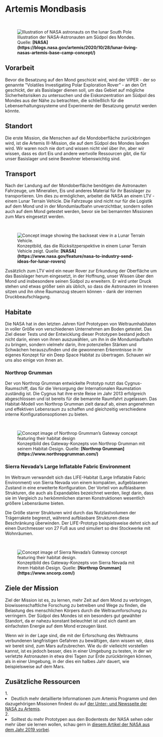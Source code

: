 
# Artemis Mondbasis

<br/>
<figure>
<Image src={require(".//../../../resources/images/lunarbasecamp.png")} alt="Illustration of NASA astronauts on the lunar South Pole" />
<figcaption style={{ color: "rgb(156, 156, 156)", fontSize: "14px", marginTop: "2px" }}>Illustration der NASA-Astronauten am Südpol des Mondes. Quelle: <strong>[NASA](https://blogs.nasa.gov/artemis/2020/10/28/lunar-living-nasas-artemis-base-camp-concept/)</strong></figcaption>
</figure>

## Vorarbeit
Bevor die Besatzung auf den Mond geschickt wird, wird der VIPER - der so genannte "Volatiles Investigating Polar Exploration Rover" - an den Ort geschickt, der als Basislager dienen soll, um das Gebiet auf mögliche Sicherheitsrisiken zu untersuchen und die Eiskonzentration am Südpol des Mondes aus der Nähe zu betrachten, die schließlich für die Lebenserhaltungssysteme und Experimente der Besatzung genutzt werden könnte.

## Standort
Die erste Mission, die Menschen auf die Mondoberfläche zurückbringen wird, ist die Artemis III-Mission, die auf dem Südpol des Mondes landen wird. Wir waren noch nie dort und wissen nicht viel über ihn, aber wir wissen, dass es dort Eis und andere wertvolle Ressourcen gibt, die für unser Basislager und seine Bewohner lebenswichtig sind.

## Transport
Nach der Landung auf der Mondoberfläche benötigen die Astronauten Fahrzeuge, um Mineralien, Eis und anderes Material für ihr Basislager zu transportieren. Um dies zu ermöglichen, arbeitet die NASA an einem LTV - einem Lunar Terrain Vehicle. Die Fahrzeuge sind nicht nur für die Logistik auf dem Mond und in der Mondumlaufbahn unverzichtbar, sondern sollen auch auf dem Mond getestet werden, bevor sie bei bemannten Missionen zum Mars eingesetzt werden. 

<br/>
<figure>
<Image src={require(".//../../../resources/images/lunartransportvehicle.png")} alt="Concept image showing the backseat view in a Lunar Terrain Vehicle." />
<figcaption style={{ color: "rgb(156, 156, 156)", fontSize: "14px", marginTop: "2px" }}>Konzeptbild, das die Rücksitzperspektive in einem Lunar Terrain Vehicle zeigt. Quelle: <strong>[NASA](https://www.nasa.gov/feature/nasa-to-industry-send-ideas-for-lunar-rovers)</strong></figcaption>
</figure>

Zusätzlich zum LTV wird ein neuer Rover zur Erkundung der Oberfläche um das Basislager herum eingesetzt, in der Hoffnung, unser Wissen über den Mond und insbesondere seinen Südpol zu erweitern. Er wird unter Druck stehen und etwas größer sein als üblich, so dass die Astronauten im Inneren sitzen und ihn ohne Raumanzug steuern können - dank der internen Druckbeaufschlagung.

## Habitate
Die NASA hat in den letzten Jahren fünf Prototypen von Weltraumhabitaten in voller Größe von verschiedenen Unternehmen am Boden getestet. Das Ziel dieser Tests und der Entwicklung dieser Prototypen bestand jedoch nicht darin, einen von ihnen auszuwählen, um ihn in die Mondumlaufbahn zu bringen, sondern vielmehr darin, ihre potenziellen Stärken und Schwächen herauszufinden und die gewonnenen Erkenntnisse in ihr eigenes Konzept für ein Deep Space Habitat zu übertragen. Schauen wir uns also einige von ihnen an.

### Northrop Grumman
Der von Northrop Grumman entwickelte Prototyp nutzt das Cygnus-Raumschiff, das für die Versorgung der Internationalen Raumstation zuständig ist. Die Cygnus hat ihre erste Reise im Jahr 2013 erfolgreich abgeschlossen und ist bereits für die bemannte Raumfahrt zugelassen. Das Habitat-Modell von Northrop Grumman zielt darauf ab, einen angenehmen und effektiven Lebensraum zu schaffen und gleichzeitig verschiedene interne Konfigurationsoptionen zu bieten.

<br/>
<figure>
<Image src={require(".//../../../resources/images/habitat1.png")} alt="Concept image of Northrop Grumman’s Gateway concept featuring their habitat design" />
<figcaption style={{ color: "rgb(156, 156, 156)", fontSize: "14px", marginTop: "2px" }}>Konzeptbild des Gateway-Konzepts von Northrop Grumman mit seinem Habitat-Design. Quelle: <strong>[Northrop Grumman](https://www.northropgrumman.com/)</strong></figcaption>
</figure>

### Sierra Nevada’s Large Inflatable Fabric Environment
Im Weltraum verwandelt sich das LIFE-Habitat (Large Inflatable Fabric Environment) von Sierra Nevada von einem kompakten, aufgeblasenen Zustand in eine erweiterte Konfiguration. Der Vorteil von aufblasbaren Strukturen, die auch als Expandables bezeichnet werden, liegt darin, dass sie im Vergleich zu herkömmlichen starren Konstruktionen wesentlich größere Lebensräume bieten. 

Die Größe starrer Strukturen wird durch das Nutzlastvolumen der Trägerrakete begrenzt, während aufblasbare Strukturen diese Beschränkung überwinden. Der LIFE-Prototyp beispielsweise dehnt sich auf einen Durchmesser von 27 Fuß aus und simuliert so drei Stockwerke mit Wohnräumen.

<br/>
<figure>
<Image src={require(".//../../../resources/images/habitat2.png")} alt="Concept image of Sierra Nevada’s Gateway concept featuring their habitat design." />
<figcaption style={{ color: "rgb(156, 156, 156)", fontSize: "14px", marginTop: "2px" }}>Konzeptbild des Gateway-Konzepts von Sierra Nevada mit ihrem Habitat-Design. Quelle: <strong>[Northrop Grumman](https://www.sncorp.com/)</strong></figcaption>
</figure>

## Ziele der Mission
Ziel der Mission ist es, zu lernen, mehr Zeit auf dem Mond zu verbringen, biowissenschaftliche Forschung zu betreiben und Wege zu finden, die Belastung des menschlichen Körpers durch die Weltraumforschung zu verringern. Der Südpol des Mondes ist ein besonders gut gewählter Standort, da er nahezu konstant beleuchtet ist und sich damit am einfachsten Energie auf dem Mond erzeugen lässt.

Wenn wir in der Lage sind, die mit der Erforschung des Weltraums verbundenen langfristigen Gefahren zu bewältigen, dann wissen wir, dass wir bereit sind, zum Mars aufzubrechen. Wie du dir vielleicht vorstellen kannst, ist es jedoch besser, dies in einer Umgebung zu testen, in der wir verletzte Astronauten in etwa drei Tagen zur Erde zurückbringen können, als in einer Umgebung, in der dies ein halbes Jahr dauert, wie beispielsweise auf dem Mars. 


## Zusätzliche Ressourcen
<AdditionalResources>
  <div>
    <span>1. </span><li>Deutlich mehr detaillierte Informationen zum Artemis Programm und den dazugehörigen Missionen findest du auf <a href="https://blogs.nasa.gov/artemis/2020/10/28/lunar-living-nasas-artemis-base-camp-concept/" target="_blank">der Unter- und Newsseite der NASA zu Artemis</a>.</li>
  </div>
  <div>
    <span>2. </span><li>Solltest du mehr Prototypen aus den Bodentests der NASA sehen oder mehr über sie lernen wollen, schau gern in <a href="https://dearmoon.earth/" target="_blank">diesem Artikel der NASA aus dem Jahr 2019 vorbei</a>.</li>
  </div>
</AdditionalResources>


<Analytics />